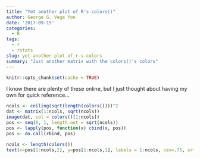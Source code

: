```yaml
---
title: "Yet another plot of R's colors()"
author: George G. Vega Yon
date: '2017-09-15'
categories:
  - R
tags:
  - r
  - rstats
slug: yet-another-plot-of-r-s-colors
summary: "Just another matrix with the colors()'s colors"
---
```


```r
knitr::opts_chunk$set(cache = TRUE)
```

I know there are plenty of these online, but I just thought about having my own for quick reference...

```r
ncols <- ceiling(sqrt(length(colors())))^2
dat <- matrix(1:ncols, sqrt(ncols))
image(dat, col = colors()[1:ncols])
pos <- seq(0, 1, length.out = sqrt(ncols))
pos <- lapply(pos, function(x) cbind(x, pos))
pos <- do.call(rbind, pos)

ncols <- length(colors())
text(x=pos[1:ncols,2], y=pos[1:ncols,1], labels = 1:ncols, cex=.75, srt=60)
```

